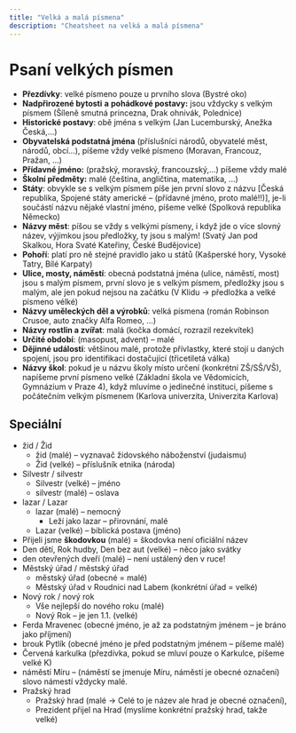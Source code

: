 ```yaml
---
title: "Velká a malá písmena"
description: "Cheatsheet na velká a malá písmena"
---
```


# Psaní velkých písmen

- **Přezdívky**: velké písmeno pouze u prvního slova (Bystré oko)
- **Nadpřirozené bytosti** **a** **pohádkové postavy:** jsou vždycky s velkým písmem (Šíleně smutná princezna, Drak ohnivák, Polednice)
- **Historické postavy**: obě jména s velkým (Jan Lucemburský, Anežka Česká,…)
- **Obyvatelská podstatná jména** (příslušníci národů, obyvatelé měst, národů, obcí…), píšeme vždy velké písmeno (Moravan, Francouz, Pražan, …)
- **Přídavné jméno:** (pražský, moravský, francouzský,…) píšeme vždy malé
- **Školní předměty:** malé (čeština, angličtina, matematika, …)
- **Státy**: obvykle se s velkým písmem píše jen první slovo z názvu \[Česká republika, Spojené státy americké – (přídavné jméno, proto malé!!)\], je-li součástí názvu nějaké vlastní jméno, píšeme velké (Spolková republika Německo)
- **Názvy měst**: píšou se vždy s velkými písmeny, i když jde o více slovný název, výjimkou jsou předložky, ty jsou s malým! (Svatý Jan pod Skalkou, Hora Svaté Kateřiny, České Budějovice)
- **Pohoří**: platí pro ně stejné pravidlo jako u států (Kašperské hory, Vysoké Tatry, Bílé Karpaty)
- **Ulice, mosty, náměstí**: obecná podstatná jména (ulice, náměstí, most) jsou s malým písmem, první slovo je s velkým písmem, předložky jsou s malým, ale jen pokud nejsou na začátku (V Klidu -> předložka a velké písmeno vélké)
- **Názvy uměleckých děl a výrobků**: velká písmena (román Robinson Crusoe, auto značky Alfa Romeo, …)
- **Názvy rostlin a zvířat**: malá (kočka domácí, rozrazil rezekvítek)
- **Určité období**: (masopust, advent) – malé
- **Dějinné události**: většinou malé, protože přívlastky, které stojí u daných spojení, jsou pro identifikaci dostačující (třicetiletá válka)
- **Názvy škol**: pokud je u názvu školy místo určení (konkrétní ZŠ/SŠ/VŠ), napíšeme první písmeno velké (Základní škola ve Vědomicích, Gymnázium v Praze 4), když mluvíme o jedinečné instituci, píšeme s počátečním velkým písmenem (Karlova univerzita, Univerzita Karlova)

## Speciální

- žid / Žid
  - žid (malé) – vyznavač židovského náboženství (judaismu)
  - Žid (velké) – příslušník etnika (národa)
- Silvestr / silvestr
  - Silvestr (velké) – jméno
  - silvestr (malé) – oslava
- lazar / Lazar
  - lazar (malé) – nemocný
    - Leží jako lazar – přirovnání, malé
  - Lazar (velké) – biblická postava (jméno)
- Přijeli jsme **škodovkou** (malé) = škodovka není oficiální název
- Den dětí, Rok hudby, Den bez aut (velké) – něco jako svátky
- den otevřených dveří (malé) – není ustálený den v ruce!
- Městský úřad / městský úřad
  - městský úřad (obecné = malé)
  - Městský úřad v Roudnici nad Labem (konkrétní úřad = velké)
- Nový rok / nový rok
  - Vše nejlepší do nového roku (malé)
  - Nový Rok – je jen 1.1. (velké)
- Ferda Mravenec (obecné jméno, je až za podstatným jménem – je bráno jako příjmení)
- brouk Pytlík (obecné jméno je před podstatným jménem – píšeme malé)
- Červená karkulka (přezdívka, pokud se mluví pouze o Karkulce, píšeme velké K)
- náměstí Míru – (náměstí se jmenuje Míru, náměstí je obecné označení) slovo námestí vždycky malé.
- Pražský hrad
  - Pražský hrad (malé -> Celé to je název ale hrad je obecné označení),
  - Prezident přijel na Hrad (myslíme konkrétní pražský hrad, takže velké)
